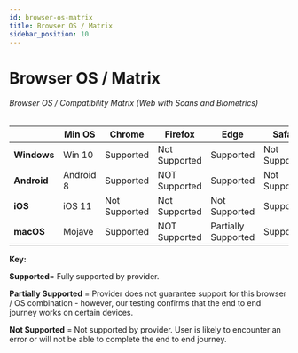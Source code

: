 ```yaml
---
id: browser-os-matrix
title: Browser OS / Matrix
sidebar_position: 10
---
```


# Browser OS / Matrix

###### Browser OS / Compatibility Matrix (Web with Scans and Biometrics)

|             | **Min OS** | **Chrome**    | **Firefox**   | **Edge**            | **Safari**    |
| ----------- | ---------- | ------------- | ------------- | ------------------- | ------------- |
| **Windows** | Win 10     | Supported     | Not Supported | Supported           | Not Supported |
| **Android** | Android 8  | Supported     | NOT Supported | Supported           | Not Supported |
| **iOS**     | iOS 11     | Not Supported | Not Supported | Not Supported       | Supported     |
| **macOS**   | Mojave     | Supported     | NOT Supported | Partially Supported | Supported     |

**Key:**

**Supported**= Fully supported by provider.

**Partially Supported** = Provider does not guarantee support for this browser / OS combination - however, our testing confirms that the end to end journey works on certain devices.

**Not Supported** = Not supported by provider. User is likely to encounter an error or will not be able to complete the end to end journey.
